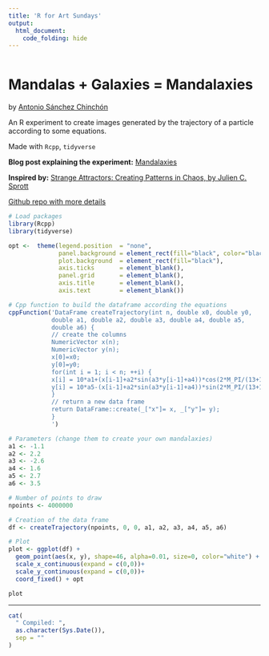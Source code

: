 ```yaml
---
title: 'R for Art Sundays'
output: 
  html_document:
    code_folding: hide
---
```


```r
```

# Mandalas + Galaxies = Mandalaxies

by [Antonio Sánchez Chinchón](https://twitter.com/aschinchon)

An R experiment to create images generated by the trajectory of a particle according to some equations.

Made with `Rcpp`, `tidyverse`


**Blog post explaining the experiment:** [Mandalaxies](https://fronkonstin.com/2019/02/01/mandalaxies/)

**Inspired by:** [Strange Attractors: Creating Patterns in Chaos, by Julien C. Sprott](http://sprott.physics.wisc.edu/sa.htm)

[Github repo with more details](https://github.com/aschinchon/mandalaxies/)


```r

# Load packages
library(Rcpp)
library(tidyverse)

opt <-  theme(legend.position  = "none",
              panel.background = element_rect(fill="black", color="black"),
              plot.background  = element_rect(fill="black"),
              axis.ticks       = element_blank(),
              panel.grid       = element_blank(),
              axis.title       = element_blank(),
              axis.text        = element_blank())

# Cpp function to build the dataframe according the equations
cppFunction('DataFrame createTrajectory(int n, double x0, double y0, 
            double a1, double a2, double a3, double a4, double a5, 
            double a6) {
            // create the columns
            NumericVector x(n);
            NumericVector y(n);
            x[0]=x0;
            y[0]=y0;
            for(int i = 1; i < n; ++i) {
            x[i] = 10*a1+(x[i-1]+a2*sin(a3*y[i-1]+a4))*cos(2*M_PI/(13+10*a6))+y[i-1]*sin(2*M_PI/(13+10*a6));
            y[i] = 10*a5-(x[i-1]+a2*sin(a3*y[i-1]+a4))*sin(2*M_PI/(13+10*a6))+y[i-1]*cos(2*M_PI/(13+10*a6));
            }
            // return a new data frame
            return DataFrame::create(_["x"]= x, _["y"]= y);
            }
            ')

# Parameters (change them to create your own mandalaxies)
a1 <- -1.1
a2 <- 2.2
a3 <- -2.6
a4 <- 1.6
a5 <- 2.7
a6 <- 3.5

# Number of points to draw
npoints <- 4000000

# Creation of the data frame
df <- createTrajectory(npoints, 0, 0, a1, a2, a3, a4, a5, a6)  

# Plot
plot <- ggplot(df) +
  geom_point(aes(x, y), shape=46, alpha=0.01, size=0, color="white") +
  scale_x_continuous(expand = c(0,0))+
  scale_y_continuous(expand = c(0,0))+
  coord_fixed() + opt

plot

```



-----


```r

cat(
  " Compiled: ",
  as.character(Sys.Date()),
  sep = ""
)
```
